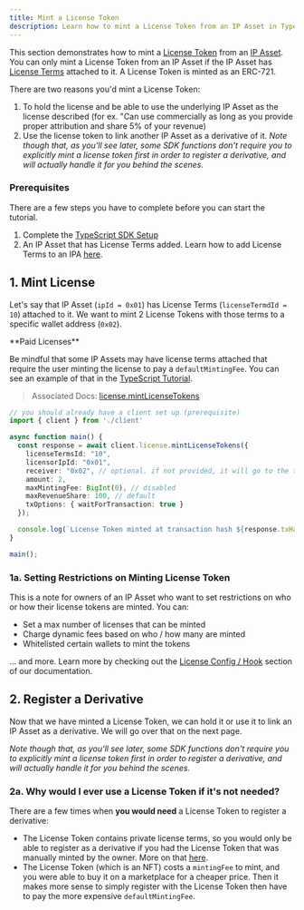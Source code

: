 ```yaml
---
title: Mint a License Token
description: Learn how to mint a License Token from an IP Asset in TypeScript.
---
```


This section demonstrates how to mint a [License Token](/developers/license-token) from an [IP Asset](/developers/ip-asset). You can only mint a License Token from an IP Asset if the IP Asset has [License Terms](/developers/license-terms) attached to it. A License Token is minted as an ERC-721.

There are two reasons you'd mint a License Token:

1. To hold the license and be able to use the underlying IP Asset as the license described (for ex. "Can use commercially as long as you provide proper attribution and share 5% of your revenue)
2. Use the license token to link another IP Asset as a derivative of it. *Note though that, as you'll see later, some SDK functions don't require you to explicitly mint a license token first in order to register a derivative, and will actually handle it for you behind the scenes.*

### Prerequisites

There are a few steps you have to complete before you can start the tutorial.

1. Complete the [TypeScript SDK Setup](/developers/typescript-sdk/typescript-sdk-setup)
2. An IP Asset that has License Terms added. Learn how to add License Terms to an IPA [here](/developers/typescript-sdk/attach-terms-to-an-ip-asset).

## 1. Mint License

Let's say that IP Asset (`ipId = 0x01`) has License Terms (`licenseTermdId = 10`) attached to it. We want to mint 2 License Tokens with those terms to a specific wallet address (`0x02`).

<Note>
**Paid Licenses**

Be mindful that some IP Assets may have license terms attached that require the user minting the license to pay a `defaultMintingFee`. You can see an example of that in the <a href="https://github.com/storyprotocol/typescript-tutorial/blob/main/scripts/registerDerivativeCommercial.ts" target="_blank">TypeScript Tutorial</a>.
</Note>

> Associated Docs: [license.mintLicenseTokens](https://docs.story.foundation/docs/sdk-license#mintlicensetokens)

```typescript main.ts
// you should already have a client set up (prerequisite)
import { client } from './client'

async function main() {
  const response = await client.license.mintLicenseTokens({
    licenseTermsId: "10", 
    licensorIpId: "0x01",
    receiver: "0x02", // optional. if not provided, it will go to the tx sender
    amount: 2,
    maxMintingFee: BigInt(0), // disabled
    maxRevenueShare: 100, // default
    txOptions: { waitForTransaction: true }
  });

  console.log(`License Token minted at transaction hash ${response.txHash}, License IDs: ${response.licenseTokenIds}`)
}

main();
```

### 1a. Setting Restrictions on Minting License Token

This is a note for owners of an IP Asset who want to set restrictions on who or how their license tokens are minted. You can:

* Set a max number of licenses that can be minted
* Charge dynamic fees based on who / how many are minted
* Whitelisted certain wallets to mint the tokens

... and more. Learn more by checking out the [License Config / Hook](/developers/license-config-hook) section of our documentation.

## 2. Register a Derivative

Now that we have minted a License Token, we can hold it or use it to link an IP Asset as a derivative. We will go over that on the next page.

*Note though that, as you'll see later, some SDK functions don't require you to explicitly mint a license token first in order to register a derivative, and will actually handle it for you behind the scenes.*

### 2a. Why would I ever use a License Token if it's not needed?

There are a few times when **you would need** a License Token to register a derivative:

* The License Token contains private license terms, so you would only be able to register as a derivative if you had the License Token that was manually minted by the owner. More on that [here](https://docs.story.foundation/docs/license-token#private-licenses).
* The License Token (which is an NFT) costs a `mintingFee` to mint, and you were able to buy it on a marketplace for a cheaper price. Then it makes more sense to simply register with the License Token then have to pay the more expensive `defaultMintingFee`.
